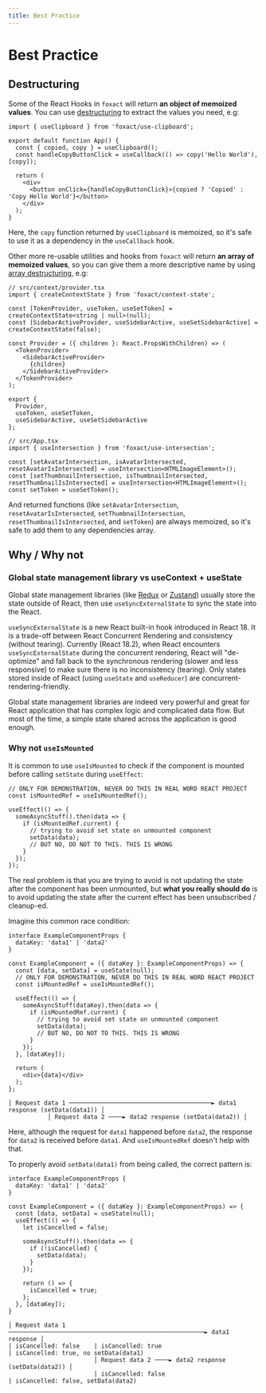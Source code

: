 ```yaml
---
title: Best Practice
---
```


# Best Practice

## Destructuring

Some of the React Hooks in `foxact` will return **an object of memoized values**. You can use [destructuring](https://developer.mozilla.org/en-US/docs/Web/JavaScript/Reference/Operators/Destructuring_assignment) to extract the values you need, e.g:

```tsx
import { useClipboard } from 'foxact/use-clipboard';

export default function App() {
  const { copied, copy } = useClipboard();
  const handleCopyButtonClick = useCallback(() => copy('Hello World'), [copy]);

  return (
    <div>
      <button onClick={handleCopyButtonClick}>{copied ? 'Copied' : 'Copy Hello World'}</button>
    </div>
  );
}
```

Here, the `copy` function returned by `useClipboard` is memoized, so it's safe to use it as a dependency in the `useCallback` hook.

Other more re-usable utilities and hooks from `foxact` will return **an array of memoized values**, so you can give them a more descriptive name by using [array destructuring](https://developer.mozilla.org/en-US/docs/Web/JavaScript/Reference/Operators/Destructuring_assignment#Array_destructuring), e.g:

```tsx
// src/context/provider.tsx
import { createContextState } from 'foxact/context-state';

const [TokenProvider, useToken, useSetToken] = createContextState<string | null>(null);
const [SidebarActiveProvider, useSidebarActive, useSetSidebarActive] = createContextState(false);

const Provider = ({ children }: React.PropsWithChildren) => (
  <TokenProvider>
    <SidebarActiveProvider>
      {children}
    </SidebarActiveProvider>
  </TokenProvider>
);

export {
  Provider,
  useToken, useSetToken,
  useSidebarActive, useSetSidebarActive
};

// src/App.tsx
import { useIntersection } from 'foxact/use-intersection';

const [setAvatarIntersection, isAvatarIntersected, resetAvatarIsIntersected] = useIntersection<HTMLImageElement>();
const [setThumbnailIntersection, isThumbnailIntersected, resetThumbnailIsIntersected] = useIntersection<HTMLImageElement>();
const setToken = useSetToken();
```

And returned functions (like `setAvatarIntersection`, `resetAvatarIsIntersected`, `setThumbnailIntersection`, `resetThumbnailIsIntersected`, and `setToken`) are always memoized, so it's safe to add them to any dependencies array.

## Why / Why not

### Global state management library vs useContext + useState

Global state management libraries (like [Redux](https://redux.js.org/) or [Zustand](https://github.com/pmndrs/zustand)) usually store the state outside of React, then use `useSyncExternalState` to sync the state into the React.

`useSyncExternalState` is a new React built-in hook introduced in React 18. It is a trade-off between React Concurrent Rendering and consistency (without tearing). Currently (React 18.2), when React encounters `useSyncExternalState` during the concurrent rendering, React will "de-optimize" and fall back to the synchronous rendering (slower and less responsive) to make sure there is no inconsistency (tearing). Only states stored inside of React (using `useState` and `useReducer`) are concurrent-rendering-friendly.

Global state management libraries are indeed very powerful and great for React application that has complex logic and complicated data flow. But most of the time, a simple state shared across the application is good enough.

### Why not `useIsMounted`

It is common to use `useIsMounted` to check if the component is mounted before calling `setState` during `useEffect`:

```tsx
// ONLY FOR DEMONSTRATION, NEVER DO THIS IN REAL WORD REACT PROJECT
const isMountedRef = useIsMountedRef();

useEffect(() => {
  someAsyncStuff().then(data => {
    if (isMountedRef.current) {
      // trying to avoid set state on unmounted component
      setData(data);
      // BUT NO, DO NOT TO THIS. THIS IS WRONG
    }
  });
});
```

The real problem is that you are trying to avoid is not updating the state after the component has been unmounted, but **what you really should do** is to avoid updating the state after the current effect has been unsubscribed / cleanup-ed.

Imagine this common race condition:

```tsx
interface ExampleComponentProps {
  dataKey: 'data1' | 'data2'
}

const ExampleComponent = ({ dataKey }: ExampleComponentProps) => {
  const [data, setData] = useState(null);
  // ONLY FOR DEMONSTRATION, NEVER DO THIS IN REAL WORD REACT PROJECT
  const isMountedRef = useIsMountedRef();

  useEffect(() => {
    someAsyncStuff(dataKey).then(data => {
      if (isMountedRef.current) {
        // trying to avoid set state on unmounted component
        setData(data);
        // BUT NO, DO NOT TO THIS. THIS IS WRONG
      }
    });
  }, [dataKey]);

  return (
    <div>{data}</div>
  );
};
```

```
│ Request data 1 ────────────────────────────────────────► data1 response (setData(data1)) │
           │ Request data 2 ────► data2 response (setData(data2)) │
```

Here, although the request for `data1` happened before `data2`, the response for `data2` is received before `data1`. And `useIsMountedRef` doesn't help with that.

To properly avoid `setData(data1)` from being called, the correct pattern is:

```tsx
interface ExampleComponentProps {
  dataKey: 'data1' | 'data2'
}

const ExampleComponent = ({ dataKey }: ExampleComponentProps) => {
  const [data, setData] = useState(null);
  useEffect(() => {
    let isCancelled = false;

    someAsyncStuff().then(data => {
      if (!isCancelled) {
        setData(data);
      }
    });

    return () => {
      isCancelled = true;
    };
  }, [dataKey]);
}
```

```
│ Request data 1 ───────────────────────────────────────────────────────► data1 response │
| isCancelled: false    | isCancelled: true                                              | isCancelled: true, no setData(data1)
                        │ Request data 2 ────► data2 response (setData(data2)) │
                        | isCancelled: false                                   | isCancelled: false, setData(data2)
```



